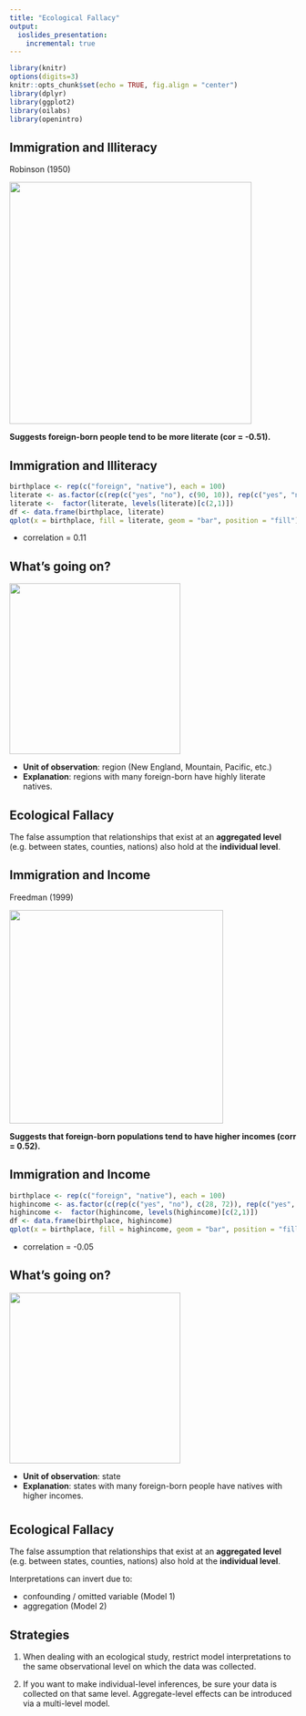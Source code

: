 ```yaml
---
title: "Ecological Fallacy"
output:
  ioslides_presentation:
    incremental: true
---
```


```r
library(knitr)
options(digits=3)
knitr::opts_chunk$set(echo = TRUE, fig.align = "center")
library(dplyr)
library(ggplot2)
library(oilabs)
library(openintro)
```


## Immigration and Illiteracy {.flexbox .vcenter .build}

Robinson (1950)

<img src="../figs/eco-robinson.png" width="425px" />

**Suggests foreign-born people tend to be more literate (cor = -0.51).**


## Immigration and Illiteracy

```r
birthplace <- rep(c("foreign", "native"), each = 100)
literate <- as.factor(c(rep(c("yes", "no"), c(90, 10)), rep(c("yes", "no"), c(96, 4))))
literate <-  factor(literate, levels(literate)[c(2,1)])
df <- data.frame(birthplace, literate)
qplot(x = birthplace, fill = literate, geom = "bar", position = "fill")
```

- correlation = 0.11


## What's going on? {.flexbox .vcenter .build}
  <img src="../figs/eco-robinson.png" width="300px" />

- **Unit of observation**: region (New England, Mountain, Pacific, etc.)
- **Explanation**: regions with many foreign-born have highly literate natives.


## Ecological Fallacy

The false assumption that relationships that exist at an **aggregated level** (e.g.
between states, counties, nations) also hold at the **individual level**.


## Immigration and Income {.flexbox .vcenter .build}

Freedman (1999)

<img src="../figs/eco-freedman.png" width="375px" />

**Suggests that foreign-born populations tend to have higher incomes (corr = 0.52).**


## Immigration and Income

```r
birthplace <- rep(c("foreign", "native"), each = 100)
highincome <- as.factor(c(rep(c("yes", "no"), c(28, 72)), rep(c("yes", "no"), c(35, 65))))
highincome <-  factor(highincome, levels(highincome)[c(2,1)])
df <- data.frame(birthplace, highincome)
qplot(x = birthplace, fill = highincome, geom = "bar", position = "fill")
```

- correlation = -0.05


## What's going on? {.flexbox .vcenter .build}

<img src="../figs/eco-freedman.png" width="300px" />

- **Unit of observation**: state
- **Explanation**: states with many foreign-born people have natives with
higher incomes.


#

## Ecological Fallacy {.build}

The false assumption that relationships that exist at an **aggregated level** (e.g.
between states, counties, nations) also hold at the **individual level**.

Interpretations can invert due to:

- confounding / omitted variable (Model 1)
- aggregation (Model 2)


## Strategies {.build}

1. When dealing with an ecological study, restrict model interpretations to the 
same observational level on which the data was collected.

2. If you want to make individual-level inferences, be sure your data is collected
on that same level. Aggregate-level effects can be introduced via a multi-level model.


